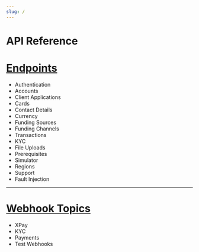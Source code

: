 ```yaml
---
slug: /
---
```


# API Reference

# [Endpoints](/category/endpoints)

* Authentication
* Accounts
* Client Applications
* Cards
* Contact Details
* Currency
* Funding Sources
* Funding Channels
* Transactions
* KYC
* File Uploads
* Prerequisites
* Simulator
* Regions
* Support
* Fault Injection

---

# [Webhook Topics](/category/webhook-topics/)

* XPay
* KYC
* Payments
* Test Webhooks
